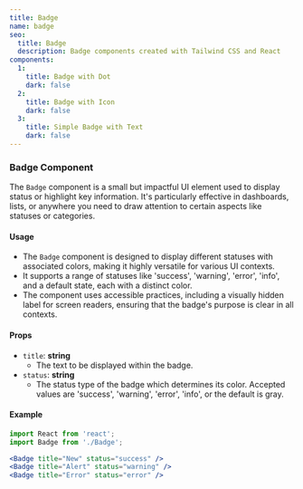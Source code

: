 ```yaml
---
title: Badge
name: badge
seo:
  title: Badge 
  description: Badge components created with Tailwind CSS and React
components:
  1:
    title: Badge with Dot
    dark: false
  2:
    title: Badge with Icon
    dark: false
  3:
    title: Simple Badge with Text
    dark: false
---
```


<CollectionList
  componentsData={componentsData}
/>
<PreviewNotes/>

### Badge Component
The `Badge` component is a small but impactful UI element used to display status or highlight key information. It's particularly effective in dashboards, lists, or anywhere you need to draw attention to certain aspects like statuses or categories.

#### Usage
- The `Badge` component is designed to display different statuses with associated colors, making it highly versatile for various UI contexts.
- It supports a range of statuses like 'success', 'warning', 'error', 'info', and a default state, each with a distinct color.
- The component uses accessible practices, including a visually hidden label for screen readers, ensuring that the badge's purpose is clear in all contexts.

#### Props
- `title`: **string**
  - The text to be displayed within the badge.
- `status`: **string**
  - The status type of the badge which determines its color. Accepted values are 'success', 'warning', 'error', 'info', or the default is gray.

#### Example
```jsx
import React from 'react';
import Badge from './Badge';

<Badge title="New" status="success" />
<Badge title="Alert" status="warning" />
<Badge title="Error" status="error" />
